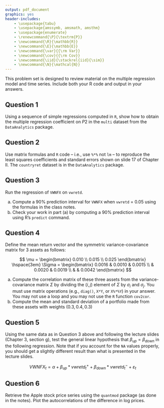 ```yaml
---
output: pdf_document
graphics: yes
header-includes:
    - \usepackage{tabu}
    - \usepackage{amssymb, amsmath, amsthm}
    - \usepackage{enumerate}
    - \renewcommand{\P}{\textrm{P}}
    - \newcommand{\R}{\mathbb{R}}
    - \newcommand{\E}{\mathbb{E}}
    - \newcommand{\var}{{\rm Var}}
    - \newcommand{\cov}{{\rm Cov}}
    - \newcommand{\iid}{\stackrel{iid}{\sim}}
    - \newcommand{\N}{\mathcal{N}}
---
```

\noindent \begin{tabu} to \textwidth {@{}X[4 l] @{}X[r]}
  \textbf{Problem Set 3} 	       & \\ 
  \textbf{MFE 402: Econometrics} & \\ 
  \textbf{Professor Rossi}		   & 
\end{tabu}

This problem set is designed to review material on the multiple regression model and time series. Include both your R code and output in your answers.


## Question 1

Using a sequence of simple regressions computed in `R`, show how to obtain the multiple regression coefficient on $P2$ in the `multi` dataset from the `DataAnalytics` package. 


## Question 2

Use matrix formulas and `R` code -- i.e., use `%*%` not `lm` -- to reproduce the least squares coefficients and standard errors shown on slide 17 of Chapter II. The `countryret` dataset is in the `DataAnalytics` package.


## Question 3

Run the regression of `VWNFX` on `vwretd`.

a. Compute a 90\% prediction interval for `VWNFX` when `vwretd` = 0.05 using the formulas in the class notes.
b. Check your work in part (a) by computing a 90\% prediction interval using R's `predict` command.


## Question 4

Define the mean return vector and the symmetric variance-covariance matrix for 3 assets as follows:

$$ \mu = \begin{bmatrix} 0.010 \\ 0.015 \\ 0.025 \end{bmatrix} \hspace{3em} \Sigma = \begin{bmatrix} 0.0016 & 0.0010 & 0.0015 \\  & 0.0020 & 0.0019 \\  &  & 0.0042 \end{bmatrix} $$

a. Compute the correlation matrix of these three assets from the variance-covariance matrix $\Sigma$ by dividing the $(i,j)$ element of $\Sigma$ by $\sigma_i$ and $\sigma_j$. You must use matrix operations (e.g., `diag()`, `X*Y`, or `X%*%Y`) in your answer. You may not use a loop and you may not use the `R` function `cov2cor`. 
b. Compute the mean and standard deviation of a portfolio made from these assets with weights $(0.3, 0.4, 0.3)$


## Question 5

Using the same data as in Question 3 above and following the lecture slides (Chapter 3, section g), test the general linear hypothesis that $\beta_{up} = \beta_{down}$ in the following regression. Note that if you account for the `NA` values properly, you should get a slightly different result than what is presented in the lecture slides.

$$ VWNFX_t = \alpha + \beta_{up}*vwretd_t^{+} + \beta_{down}*vwretd_t^{-} + \varepsilon_t $$


## Question 6

Retrieve the Apple stock price series using the `quantmod` package (as done in the notes). Plot the autocorrelations of the difference in log prices.


